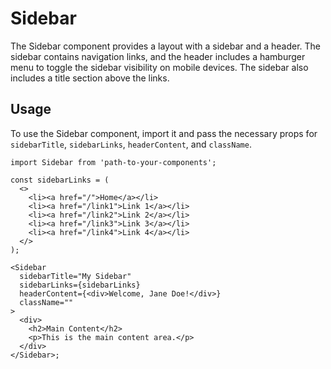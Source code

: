 
<Meta of={SidebarStories} />

# Sidebar

The Sidebar component provides a layout with a sidebar and a header. The sidebar contains navigation links, and the header includes a hamburger menu to toggle the sidebar visibility on mobile devices. The sidebar also includes a title section above the links.

<Canvas of={SidebarStories.Default} />

## Usage

To use the Sidebar component, import it and pass the necessary props for `sidebarTitle`, `sidebarLinks`, `headerContent`, and `className`.

```tsx
import Sidebar from 'path-to-your-components';

const sidebarLinks = (
  <>
    <li><a href="/">Home</a></li>
    <li><a href="/link1">Link 1</a></li>
    <li><a href="/link2">Link 2</a></li>
    <li><a href="/link3">Link 3</a></li>
    <li><a href="/link4">Link 4</a></li>
  </>
);

<Sidebar
  sidebarTitle="My Sidebar"
  sidebarLinks={sidebarLinks}
  headerContent={<div>Welcome, Jane Doe!</div>}
  className=""
>
  <div>
    <h2>Main Content</h2>
    <p>This is the main content area.</p>
  </div>
</Sidebar>;
```